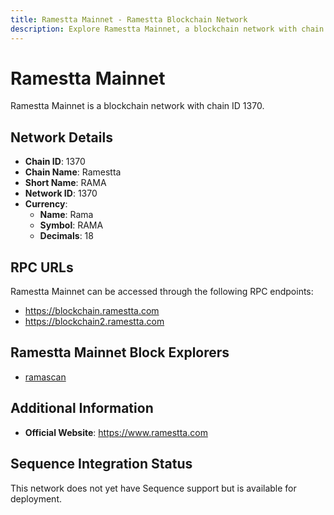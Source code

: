 ```yaml
--- 
title: Ramestta Mainnet - Ramestta Blockchain Network
description: Explore Ramestta Mainnet, a blockchain network with chain ID 1370. Learn about its native currency, Rama, and how to interact with the network.
---
```


# Ramestta Mainnet

Ramestta Mainnet is a blockchain network with chain ID 1370.

## Network Details

- **Chain ID**: 1370
- **Chain Name**: Ramestta
- **Short Name**: RAMA
- **Network ID**: 1370
- **Currency**: 
  - **Name**: Rama
  - **Symbol**: RAMA
  - **Decimals**: 18

## RPC URLs

Ramestta Mainnet can be accessed through the following RPC endpoints:

- https://blockchain.ramestta.com
- https://blockchain2.ramestta.com

## Ramestta Mainnet Block Explorers

- [ramascan](https://ramascan.com)

## Additional Information

- **Official Website**: https://www.ramestta.com

## Sequence Integration Status

This network does not yet have Sequence support but is available for deployment.
